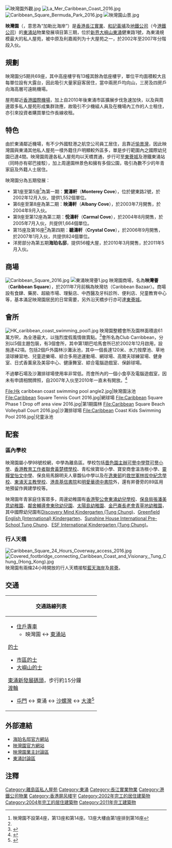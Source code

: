 {{pp-vandalism|expiry=2022-09-01T14:05:32+00:00|small=yes}}
{{noteTA
|G1=单位
}}
{{Infobox_housinghk 
| name = Caribbean Coast <br> 映灣園
| address = 大嶼山東涌健東路1號
| developer = [[長江實業|長江實業]]、[[和記黃埔|和記黃埔]]及[[地鐵公司|地鐵公司]]
| use = 住宅	
| blocknumber = 分69座
| floornumber = 分層58至65層
| yearofcompletion = 2002年12月
| facilities = 商場、停車場及會所
}}
{{Otheruses|影灣園|subject=於2003年落成的[[香港|香港]][[大嶼山|大嶼山]][[東涌_(香港)|東涌]]的住宅|other=
[[香港島|香港島]][[淺水灣|淺水灣]]的一座地標}}
{{Coord|22.29238|113.95016|display=title}}
[[File:映灣園外觀.jpg|thumb]]
[[File:La_Mer_Caribbean_Coast_2016.jpg|thumb]]
[[File:Caribbean_Square_Bermuda_Park_2016.jpg|thumb]]
[[File:映灣園山景.jpg|thumb]]

'''映灣園'''（{{lang-en|Caribbean Coast}}，意思為“加勒比海岸”）是[[香港|香港]][[長江實業|長江實業]]、[[和記黃埔|和記黃埔]]及[[地鐵公司|地鐵公司]]（今[[香港鐵路有限公司|港鐵公司]]）的[[東涌站_(東涌綫)|東涌站]]物業發展項目第三期，位於[[新界|新界]][[大嶼山|大嶼山]][[東涌_(香港)|東涌]]健東路1號，為東涌規模最大的私人屋苑，被中原及利嘉阁列为十大屋苑之一，於2002年至2007年分階段入伙。

== 規劃 ==
映灣園分5期共69座，其中高座樓宇有13幢其餘為低座樓宇，單位平均面積較大且每單位設有大露台，因此吸引大量家庭客居住，當中兩房戶均向山，三房及四房戶向海高層可遠眺機場。

屋苑鄰近[[香港國際機場|香港國際機場]]，加上自2010年後東涌市區擴展步伐急速加快，以及與周邊眾多私人屋苑形成集群效應，故吸引不少機組人員及在機場內工作的人士租住，亦引來投資者購買單位作長線收租。

== 特色 ==
由於東涌鄰近機場，有不少外國駐港之航空公司員工居住，且靠近[[愉景灣|愉景灣]]，因此映灣園與東涌其他私人屋苑一樣外籍住戶明顯較外區多，單是步行範圍內之國際幼兒園已達4間。映灣園周邊各私人屋苑均以天橋貫通，步行可至[[東薈城|東薈城]]及港鐵東涌站（同時亦有邨巴接駁），加上周邊園林景色和擁有多個公園，吸引為數不少的年青家庭及外籍人士居住。

映灣園分為五期發展：
* 第1座至第5座<ref name=empty_block>映灣園不設第4座，第13座和第14座。13座大樓由第1座排到第16座</ref>為第一期：'''賞濤軒'''（'''Monterey Cove'''），位於健東路2號，於2002年12月入伙，提供1,552個單位。
* 第6座至第8座為第二期：'''映濤軒'''（'''Albany Cove'''），於2003年7月開售，於2004年9月入伙。
* 第9座至第12座為第三期：'''悅濤軒'''（'''Carmal Cove'''），於2004年8月開售，於2005年7月入伙，共提供1,664個單位。
* 第15座及第16座<ref name=empty_block/>為第四期：'''聽濤軒'''（'''Crystal Cove'''），於2006年9月開售，於2007年1月入伙，共提供824個單位。
* 洋房部分為第五期'''海珀名邸'''，提供56幢大屋，於2010年3月開售，於2011年5月入伙。

== 商場 ==
[[File:Caribbean_Square_2016.jpg|thumb]]
[[File:東涌映灣薈1.jpg|thumb]]
映灣園商場，名為'''映灣薈'''（'''Caribbean Square'''），於2011年7月前稱為映灣坊（Caribbean Bazaar）。商場設有食肆、藥房、超級市場、理髮店、中西醫及牙科診所、便利店、兒童教育中心等，基本滿足映灣園居民的日常需要，另外沿天橋步行亦可達[[東薈城|東薈城]]。

== 會所 ==
[[File:HK_caribbean_coast_swimming_pool1.jpg|thumb]]
映灣園整體會所及園林面積逾61萬方呎，為全港最大，以強烈度假風情做賣點。<ref>{{Cite web |url=http://orientaldaily.on.cc/cnt/finance/20110806/00205_002.html |title=映灣園擁園林會所 《東方日報》 2011-08-06 |access-date=2016-06-03 |archive-date=2019-06-16 |archive-url=https://web.archive.org/web/20190616070508/https://orientaldaily.on.cc/cnt/finance/20110806/00205_002.html |dead-url=no }}</ref>會所名為Club Carribbean，分別以5個主題包裝，有3個會所，其中第1期巴哈馬會所已於2002年12月啟用，設施達42項。包括2個戶外園林沙灘泳池，其中一個長達120米、水力按摩池、草地滾球練習地、兒童遊樂場、綜合多用途運動場、網球場、高爾夫球練習場、健身室、日式香薰泉及美容中心、健康舞室、綜合電腦遊戲室、保齡球場。

不過攀石場及沙灘排球場使用率非常低。而會所內的一個小食亭及電腦遊戲室，因未有申請相關牌照，自2007年入伙至2010年一直未有開放。<ref>{{Cite web |url=http://hk.apple.nextmedia.com/news/art/20100524/14061400 |title=映灣園會所　兩成設施虛設 《蘋果日報》 2010-05-24 |access-date=2016-06-03 |archive-date=2017-01-13 |archive-url=https://web.archive.org/web/20170113081623/http://hk.apple.nextmedia.com/news/art/20100524/14061400 |dead-url=no }}</ref>


<gallery>
File:Hk caribbean coast swimming pool angle2.jpg|映灣園泳池
File:Caribbean Square Tennis Court 2016.jpg|網球場
File:Caribbean Square Phase 1 Drop off area view 2016.jpg|第1期園林
File:Caribbean Square Beach Volleyball Court 2016.jpg|沙灘排球場
File:Caribbean Coast Kids Swimming Pool 2016.jpg|兒童泳池
</gallery>

== 配套 ==
=== 區內學校 ===
映灣園屬小學98號校網，中學為離島區。學校包括[[嗇色園主辦可譽中學暨可譽小學|嗇色園主辦可譽中學暨可譽小學]]、[[香港教育工作者聯會黃楚標中學|香港教育工作者聯會黃楚標學校]]、青松侯寶垣小學、寶安商會溫浩根小學、[[靈糧堂怡文中學|靈糧堂怡文中學]]、保良局馬錦明夫人章馥仙中學以及在[[逸東邨|逸東邨]]的[[救世軍林拔中紀念學校|救世軍林拔中紀念學校]]、[[東涌天主教學校|東涌天主教學校]]、[[港青基信書院|港青基信書院]]和[[明愛華德中書院|明愛華德中書院]]外，還有昇薈旁的89區用地預留作興建學校等。

映灣園年青家庭住客眾多，周邊幼稚園有[[香港聖公會東涌幼兒學校|香港聖公會東涌幼兒學校]]、[[保良局張潘美意幼稚園|保良局張潘美意幼稚園]]、[[鄰舍輔導會東欣幼兒園|鄰舍輔導會東欣幼兒園]]、[[太陽島幼稚園|太陽島幼稚園]]、[[金巴崙長老會青草地幼稚園|金巴崙長老會青草地幼稚園]]，其中國際幼兒園有[[Discovery_Mind_Kindergarten_(Tung_Chung)|Discovery Mind Kindergarten (Tung Chung)]]、[[Greenfield_English_(International)_Kindergarten|Greenfield English (International) Kindergarten]]、[[Sunshine_House_International_Pre-School_Tung_Chung|Sunshine House International Pre-School Tung Chung]]、[[ESF_International_Kindergarten_(Tung_Chung)|ESF International Kindergarten (Tung Chung)]]。

===行人天橋===
[[File:Caribbean_Square_24_Hours_Coverway_access_2016.jpg|thumb]]
[[File:Covered_footbridge_connecting_Caribbean_Coast_and_Visionary,_Tung_Chung_(Hong_Kong).jpg|thumb]]
映灣園有兩條24小時開放的行人天橋接駁[[藍天海岸|藍天海岸]]及[[昇薈|昇薈]]。

==交通==
{| class="mw-collapsible mw-collapsed wikitable" style="background:white; margin: 0 auto; width: auto;" 
! 交通路線列表
|-
|
{{大嶼山巴士簡單列表|37|37H|37M|E11A|E11B|E11S|E21A|E21X|E22S|E23A|E32A|E36A|E42P|E43|N21A|N31|N37|S52A|S56|S64P}}
{{新界居民巴士簡單列表|NR04}}{{新界專線小巴簡單列表|901}}
*[[香港巴士NR04線|住戶專車]]
**映灣園 ↔ [[東涌站_(東涌綫)|東涌站]]

;[[的士|的士]]
*[[市區的士|市區的士]]
*[[大嶼山的士|大嶼山的士]]

;[[東涌新發展碼頭|東涌新發展碼頭]]，步行約15分鐘
;[[渡輪|渡輪]]
*[[屯門碼頭|屯門]] ↔ 東涌 ↔ [[沙螺灣|沙螺灣]] ↔ [[大澳|大澳]]<ref>{{Cite web |url=http://www.fortuneferry.com.hk/timetable.php |title=富裕小輪 |accessdate=2016-09-26 |archive-date=2016-12-05 |archive-url=https://web.archive.org/web/20161205081528/http://www.fortuneferry.com.hk/timetable.php |dead-url=yes }}</ref>
|}

==外部連結==
{{commons category|Caribbean Coast, Hong Kong}}
*[https://web.archive.org/web/20100325214517/http://www.la-mer.hk/index.html 海珀名邸官方網站]
*[https://web.archive.org/web/20060804132647/http://caribbeancoast.com.hk/ 映灣園官方網站]
*[http://caribbeancoast.cc 映灣園業主討論區] {{Wayback|url=http://caribbeancoast.cc/ |date=20170925200048 }}
*[http://tungchungtown.com/ 東涌討論區] {{Wayback|url=http://tungchungtown.com/ |date=20090813043920 }}

==注釋==
{{Reflist}}

{{長江集團}}
{{港鐵公司物業}}

[[Category:離島區私人屋苑|Category:離島區私人屋苑]]
[[Category:東涌|Category:東涌]]
[[Category:長江實業物業|Category:長江實業物業]]
[[Category:港鐵公司物業|Category:港鐵公司物業]]
[[Category:香港屏风楼宇|Category:香港屏风楼宇]]
[[Category:2002年完工的居住建築物|Category:2002年完工的居住建築物]]
[[Category:2004年完工的居住建築物|Category:2004年完工的居住建築物]]
[[Category:2011年完工建築物|Category:2011年完工建築物]]